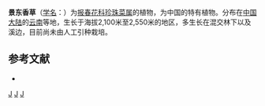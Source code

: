 {{Speciesbox 
| genus = Lysimachia
| species = jingdongensis
| authority = Chen et [[胡启明|C. M. Hu]]
}}
'''景东香草'''（[[学名|学名]]：{{lang|la|''Lysimachia jingdongensis''}}）为[[报春花科|报春花科]][[珍珠菜属|珍珠菜属]]的植物，为中国的特有植物。分布在[[中国大陆|中国大陆]]的[[云南|云南]]等地，生长于海拔2,100米至2,550米的地区，多生长在混交林下以及溪边，目前尚未由人工引种栽培。

== 参考文献 ==
<div class="references-small">
* {{cite web| url =http://www.bioinfo.cn/db05/KmzwSpecies.php?action=view&id=17586| title =景东香草| work =《中国高等植物数据库全库》| publisher =中国科学院微生物研究所| author =昆明植物研究所| accessdate =2009-02-25| deadurl =yes| archiveurl =https://web.archive.org/web/20160305035357/http://www.bioinfo.cn/db05/KmzwSpecies.php?action=view&id=17586| archivedate =2016-03-05}}
</div>
{{Taxonbar|from=Q11089977}}

[[Category:珍珠菜属|J]]
[[Category:中國特有植物|J]]
[[Category:云南植物|J]]


{{植物小作品}}